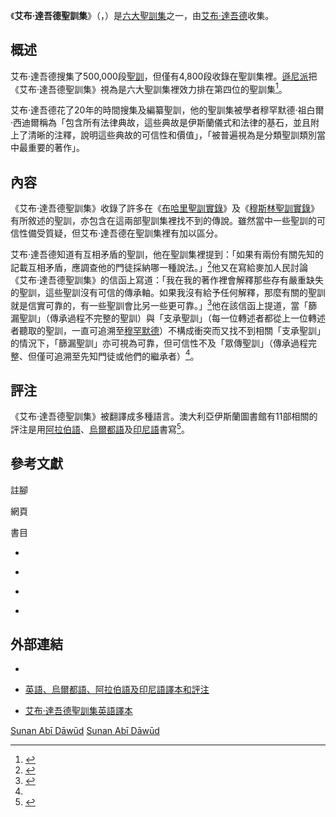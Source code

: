 {{Infobox book
| italic title   = <!--(see above)-->
| name           = 《艾布·達吾德聖訓集》
| image          = 
| image_size     = 
| alt            = 
| caption        = 
| author         = [[艾布·達吾德|艾布·達吾德]]
| title_orig     = سنن أبي داود
| orig_lang_code = ar
| country        = 
| language       = [[阿拉伯語|阿拉伯語]]
| subject        = 
| genre          = [[聖訓|聖訓集]]
| series         = [[六大聖訓集|六大聖訓集]]
| published      = 
}}
{{聖訓|遜尼派}}

《'''艾布·達吾德聖訓集'''》（{{lang-ar|سنن أبي داود}}，{{transl|ar|Sunan Abī Dāwūd}}）是[[六大聖訓集|六大聖訓集]]之一，由[[艾布·達吾德|艾布·達吾德]]收集{{cfn|Brown|y=2007|p=10}}。

== 概述 ==

艾布·達吾德搜集了500,000段[[聖訓|聖訓]]，但僅有4,800段收錄在聖訓集裡{{cfn|Calder|Mojaddedi|Rippin|y=2004|p=47}}。[[遜尼派|遜尼派]]把《艾布·達吾德聖訓集》視為是六大聖訓集裡效力排在第四位的聖訓集<ref group="參">{{cite web|url=https://www.abc.se/~m9783/n/vih_e.html|title=Various Issues About Hadiths|last=Haddad|first=Sh. G. F.|publisher=Living Islam|language=en|accessdate=5 May 2016|archive-url=https://web.archive.org/web/20170330035144/https://www.abc.se/~m9783/n/vih_e.html|archive-date=2017-03-30|dead-url=yes}}</ref>。

艾布·達吾德花了20年的時間搜集及編纂聖訓，他的聖訓集被學者穆罕默德·祖白爾·西迪爾稱為「包含所有法律典故，這些典故是伊斯蘭儀式和法律的基石，並且附上了清晰的注釋，說明這些典故的可信性和價值」，「被普遍視為是分類聖訓類別當中最重要的著作」{{cfn|Siddiqi|y=1993|p=63}}。

== 內容 ==

《艾布·達吾德聖訓集》收錄了許多在《[[布哈里聖訓實錄|布哈里聖訓實錄]]》及《[[穆斯林聖訓實錄|穆斯林聖訓實錄]]》有所敘述的聖訓，亦包含在這兩部聖訓集裡找不到的傳說。雖然當中一些聖訓的可信性備受質疑，但艾布·達吾德在聖訓集裡有加以區分{{cfn|Leaman|y=2006|p=231}}。

艾布·達吾德知道有互相矛盾的聖訓，他在聖訓集裡提到：「如果有兩份有關先知的記載互相矛盾，應調查他的門徒採納哪一種說法。」<ref group="參">{{cite web|url=http://www.message4muslims.org.uk/hadith/quran-and-tradition/|title=Collectiona of Tradition|publisher=Message for Muslims|language=en|accessdate=6 May 2016}}</ref>他又在寫給麥加人民討論《艾布·達吾德聖訓集》的信函上寫道：「我在我的著作裡會解釋那些存有嚴重缺失的聖訓，這些聖訓沒有可信的傳承軸。如果我沒有給予任何解釋，那麼有關的聖訓就是信實可靠的，有一些聖訓會比另一些更可靠。」<ref group="參" name="letter">{{cite web|url=http://sunnah.com/abudawud/letter|title=About Sunan Abi Dawud - The Letter of Imam Abu Dawud as-Sijistani to the People of Makkah Describing His Sunan|publisher=Sunnah|language=en|accessdate=6 May 2016}}</ref>他在該信函上提道，當「篩漏聖訓」（傳承過程不完整的聖訓）與「支承聖訓」（每一位轉述者都從上一位轉述者聽取的聖訓，一直可追溯至[[穆罕默德|穆罕默德]]）不構成衝突而又找不到相關「支承聖訓」的情況下，「篩漏聖訓」亦可視為可靠，但可信性不及「眾傳聖訓」（傳承過程完整、但僅可追溯至先知門徒或他們的繼承者）<ref group="參" name="letter"/>。

== 評注 ==

《艾布·達吾德聖訓集》被翻譯成多種語言。澳大利亞伊斯蘭圖書館有11部相關的評注是用[[阿拉伯語|阿拉伯語]]、[[烏爾都語|烏爾都語]]及[[印尼語|印尼語]]書寫<ref group="參">{{cite web|url=http://www.australianislamiclibrary.org/sunan-abu-dawood.html|title=Sunan Abu Dawood|publisher=Australian Islamic Library|language=en|accessdate=6 May 2016}}</ref>。

== 參考文獻 ==
; 註腳
{{reflist}}

; 網頁
{{reflist|group="參"}}

; 書目
{{refbegin}}

*{{en}}{{Citation
|last=Brown
|first=Jonathan
|title=The Canonization of al-Bukhārī and Muslim: The Formation and Function of the Sunnī Ḥadīth Canon
|publisher=BRILL
|date=2007
|isbn=9004158391
}}

*{{en}}{{Citation
|last=Calder
|first=Norman
|last2=Mojaddedi
|first2=Jawid
|last3=Rippin
|first3=Andrew
|title=Classical Islam: A Sourcebook of Religious Literature
|publisher=Routledge
|date=2004
|isbn=1134551703
}}

*{{en}}{{Citation
|last=Siddiqi
|first=Muhammad Zubayr
|title=Hadith Literature: Its Origin, Development and Special Features
|publisher=The Islamic Texts Society
|date=1993
|isbn=0946621381
}}

*{{en}}{{Citation
|last=Leaman
|first=Oliver
|title=The Qur'an: An Encyclopedia
|publisher=Taylor & Francis
|date=2006
|isbn=0415326397
}}

{{refend}}

== 外部連結 ==

* {{wikisourcelang-inline|ar|سنن أبو داود|艾布·達吾德聖訓集}}
* {{en}}[http://www.australianislamiclibrary.org/sunan-abu-dawood.html 英語、烏爾都語、阿拉伯語及印尼語譯本和評注]
* {{en}}[https://web.archive.org/web/20130407132747/http://www.usc.edu/org/cmje/religious-texts/hadith/abudawud/ 艾布·達吾德聖訓集英語譯本]

{{遜尼派聖訓文學}}

[[Category:遜尼派文學|Sunan Abī Dāwūd]]
[[Category:遜尼派聖訓集|Sunan Abī Dāwūd]]